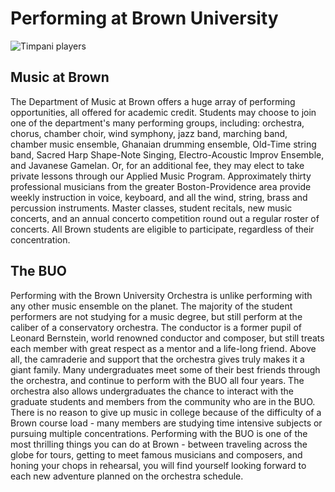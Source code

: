 # Performing at Brown University

![Timpani players](/images/2021-01/timpani.jpg)

## Music at Brown
The Department of Music at Brown offers a huge array of performing opportunities, all offered for academic credit. Students may choose to join one of the department's many performing groups, including: orchestra, chorus, chamber choir, wind symphony, jazz band, marching band, chamber music ensemble, Ghanaian drumming ensemble, Old-Time string band, Sacred Harp Shape-Note Singing, Electro-Acoustic Improv Ensemble, and Javanese Gamelan. Or, for an additional fee, they may elect to take private lessons through our Applied Music Program. Approximately thirty professional musicians from the greater Boston-Providence area provide weekly instruction in voice, keyboard, and all the wind, string, brass and percussion instruments. Master classes, student recitals, new music concerts, and an annual concerto competition round out a regular roster of concerts. All Brown students are eligible to participate, regardless of their concentration.

## The BUO
Performing with the Brown University Orchestra is unlike performing with any other music ensemble on the planet. The majority of the student performers are not studying for a music degree, but still perform at the caliber of a conservatory orchestra. The conductor is a former pupil of Leonard Bernstein, world renowned conductor and composer, but still treats each member with great respect as a mentor and a life-long friend. Above all, the camraderie and support that the orchestra gives truly makes it a giant family. Many undergraduates meet some of their best friends through the orchestra, and continue to perform with the BUO all four years. The orchestra also allows undergraduates the chance to interact with the graduate students and members from the community who are in the BUO. There is no reason to give up music in college because of the difficulty of a Brown course load - many members are studying time intensive subjects or pursuing multiple concentrations. Performing with the BUO is one of the most thrilling things you can do at Brown - between traveling across the globe for tours, getting to meet famous musicians and composers, and honing your chops in rehearsal, you will find yourself looking forward to each new adventure planned on the orchestra schedule.